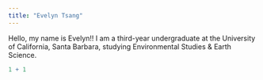 ```yaml
---
title: "Evelyn Tsang"
---
```


Hello, my name is Evelyn!! I am a third-year undergraduate at the University of California, Santa Barbara, studying Environmental Studies & Earth Science. 

```r
1 + 1
```
